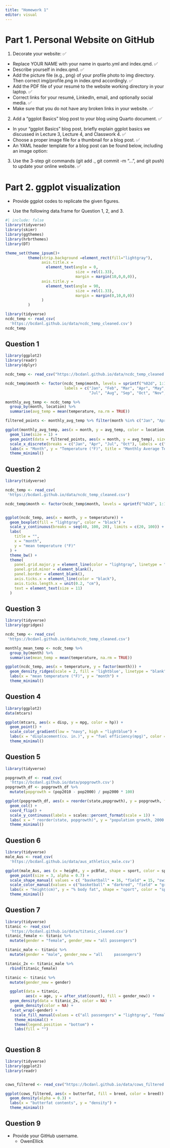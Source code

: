 ```yaml
---
title: "Homework 1"
editor: visual
---
```


# Part 1. Personal Website on GitHub

1.  Decorate your website: ✅

-   Replace YOUR NAME with your name in quarto.yml and index.qmd. ✅
-   Describe yourself in index.qmd. ✅
-   Add the picture file (e.g., png) of your profile photo to img directory. Then correct img/profile.png in index.qmd accordingly. ✅
-   Add the PDF file of your resumé to the website working directory in your laptop. ✅
-   Correct links for your resumé, LinkedIn, email, and optionally social media. ✅
-   Make sure that you do not have any broken links in your website. ✅

2.  Add a “ggplot Basics” blog post to your blog using Quarto document. ✅

-   In your “ggplot Basics” blog post, briefly explain ggplot basics we discussed in Lecture 3, Lecture 4, and Classwork 4. ✅
-   Choose a proper image file for a thumbnail for a blog post. ✅
-   An YAML header template for a blog post can be found below, including an image option:

3.  Use the 3-step git commands (git add ., git commit -m "...", and git push) to update your online website. ✅

# Part 2. ggplot visualization

-   Provide ggplot codes to replicate the given figures.

-   Use the following data.frame for Question 1, 2, and 3.

```r
#| include: false
library(tidyverse)
library(skimr)
library(ggthemes)
library(hrbrthemes)
library(DT)

theme_set(theme_ipsum()+
          theme(strip.background =element_rect(fill="lightgray"),
                axis.title.x = 
                  element_text(angle = 0,
                               size = rel(1.33),
                               margin = margin(10,0,0,0)),
                axis.title.y = 
                  element_text(angle = 90,
                               size = rel(1.33),
                               margin = margin(0,10,0,0))
                )
          )
```

```r
library(tidyverse)
ncdc_temp <- read_csv(
  'https://bcdanl.github.io/data/ncdc_temp_cleaned.csv')
ncdc_temp
```

## Question 1

```r

library(ggplot2)
library(readr)
library(dplyr)

ncdc_temp <- read_csv("https://bcdanl.github.io/data/ncdc_temp_cleaned.csv")

ncdc_temp$month <- factor(ncdc_temp$month, levels = sprintf("%02d", 1:12), 
                          labels = c("Jan", "Feb", "Mar", "Apr", "May", "Jun", 
                                     "Jul", "Aug", "Sep", "Oct", "Nov", "Dec"))

monthly_avg_temp <- ncdc_temp %>%
  group_by(month, location) %>%
  summarise(avg_temp = mean(temperature, na.rm = TRUE))

filtered_points <- monthly_avg_temp %>% filter(month %in% c("Jan", "Apr", "Jul", "Oct"))

ggplot(monthly_avg_temp, aes(x = month, y = avg_temp, color = location, group = location)) +
  geom_line(size = 1) + 
  geom_point(data = filtered_points, aes(x = month, y = avg_temp), size = 0.5, color = "black") + 
  scale_x_discrete(breaks = c("Jan", "Apr", "Jul", "Oct"), labels = c("Jan", "Apr", "Jul", "Oct")) + 
  labs(x = "Month", y = "Temperature (°F)", title = "Monthly Average Temperature by Location") +
  theme_minimal()

```

## Question 2

```r
library(tidyverse)

ncdc_temp <- read_csv(
 'https://bcdanl.github.io/data/ncdc_temp_cleaned.csv')

ncdc_temp$month <- factor(ncdc_temp$month, levels = sprintf("%02d", 1:12))


ggplot(ncdc_temp, aes(x = month, y = temperature)) +  
  geom_boxplot(fill = "lightgray", color = "black") +  
  scale_y_continuous(breaks = seq(40, 100, 20), limits = c(20, 100)) +
  labs(
    title = "",
    x = "month",
    y = "mean temperature (°F)"  
  ) +
  theme_bw() +
  theme(
    panel.grid.major.y = element_line(color = "lightgray", linetype = "dotted"),
    panel.grid.minor = element_blank(),
    panel.border = element_blank(),
    axis.ticks.x = element_line(color = "black"),
    axis.ticks.length.x = unit(0.2, "cm"),
    text = element_text(size = 11)
  )
```

## Question 3

```r
library(tidyverse)
library(ggridges)

ncdc_temp <- read_csv(
 'https://bcdanl.github.io/data/ncdc_temp_cleaned.csv')

monthly_mean_temp <- ncdc_temp %>% 
  group_by(month) %>% 
  summarise(mean_temp = mean(temperature, na.rm = TRUE))

ggplot(ncdc_temp, aes(x = temperature, y = factor(month))) +
  geom_density_ridges(scale = 2, fill = 'lightblue', linetype = "blank") +
  labs(x = "mean temperature (°F)", y = "month") +
  theme_minimal()

```

## Question 4

```r
library(ggplot2)
data(mtcars)

ggplot(mtcars, aes(x = disp, y = mpg, color = hp)) +
  geom_point() +
  scale_color_gradient(low = "navy", high = "lightblue") +
  labs(x = "displacement(cu. in.)", y = "fuel efficiency(mpg)", color = "hp") +
  theme_minimal()
```

## Question 5

```r
library(tidyverse)

popgrowth_df <- read_csv(
  'https://bcdanl.github.io/data/popgrowth.csv')
popgrowth_df <- popgrowth_df %>% 
  mutate(popgrowth = (pop2010 - pop2000) / pop2000 * 100)

ggplot(popgrowth_df, aes(x = reorder(state,popgrowth), y = popgrowth, fill = region)) + 
  geom_col() +
  coord_flip() +
  scale_y_continuous(labels = scales::percent_format(scale = 1)) +
  labs( x = " reorder(state, popgrowth)", y = "population growth, 2000 to 2010", fill = "region") +
  theme_minimal()
```

## Question 6

```r
library(tidyverse)
male_Aus <- read_csv(
  'https://bcdanl.github.io/data/aus_athletics_male.csv')

ggplot(male_Aus, aes (x = height, y = pcBfat, shape = sport, color = sport)) +
  geom_point(size = 3, alpha = 0.7) +
  scale_shape_manual( values = c( "basketball" = 16, "field" = 15, "swimming" = 18, "track" = 17, "water polo" = 25)) +
  scale_color_manual(values = c("basketball" = "darkred", "field" = "grey", "swimming" = "grey", "track" = "grey", "water polo" = "grey")) +
  labs(x = "height(cm)", y = "% body fat", shape = "sport", color = "sport") +
  theme_minimal()
```

## Question 7

```r
library(tidyverse)
titanic <- read_csv(
  'https://bcdanl.github.io/data/titanic_cleaned.csv')
titanic_female <- titanic %>% 
  mutate(gender = "female", gender_new = "all passengers")

titanic_male <- titanic %>% 
  mutate(gender = "male", gender_new = "all     passengers")

titanic_2x <- titanic_male %>% 
  rbind(titanic_female)

titanic <- titanic %>% 
  mutate(gender_new = gender)

  ggplot(data = titanic,
         aes(x = age, y = after_stat(count), fill = gender_new)) +
  geom_density(data = titanic_2x, color = NA) +
    geom_density(color = NA) +
  facet_wrap(~gender) +
    scale_fill_manual(values = c("all passengers" = "lightgray", "female" = "darkorange", "male" = "darkblue"), labels = c("all passengers", "females", "males")) +
    theme_minimal() +
    theme(legend.position = "bottom") +
    labs(fill = "")
  
```

## Question 8

```r
library(tidyverse)
library(ggplot2)
library(readr)


cows_filtered <- read_csv("https://bcdanl.github.io/data/cows_filtered.csv")

ggplot(cows_filtered, aes(x = butterfat, fill = breed, color = breed)) +
  geom_density(alpha = 0.3) +
  labs(x = "butterfat contents", y = "density") +
  theme_minimal()


```

## Question 9

-   Provide your GitHub username.
    -   OwenEllick

